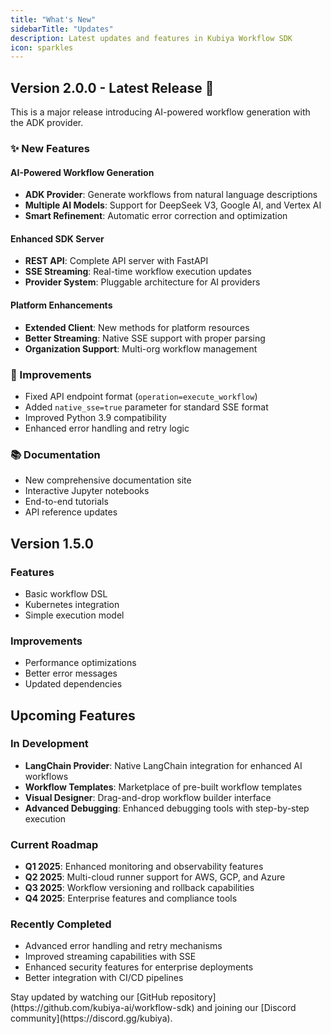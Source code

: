 ```yaml
---
title: "What's New"
sidebarTitle: "Updates"
description: Latest updates and features in Kubiya Workflow SDK
icon: sparkles
---
```


## Version 2.0.0 - Latest Release 🚀

<Note>
This is a major release introducing AI-powered workflow generation with the ADK provider.
</Note>

### ✨ New Features

#### AI-Powered Workflow Generation
- **ADK Provider**: Generate workflows from natural language descriptions
- **Multiple AI Models**: Support for DeepSeek V3, Google AI, and Vertex AI
- **Smart Refinement**: Automatic error correction and optimization

#### Enhanced SDK Server
- **REST API**: Complete API server with FastAPI
- **SSE Streaming**: Real-time workflow execution updates
- **Provider System**: Pluggable architecture for AI providers

#### Platform Enhancements
- **Extended Client**: New methods for platform resources
- **Better Streaming**: Native SSE support with proper parsing
- **Organization Support**: Multi-org workflow management

### 🔧 Improvements

- Fixed API endpoint format (`operation=execute_workflow`)
- Added `native_sse=true` parameter for standard SSE format
- Improved Python 3.9 compatibility
- Enhanced error handling and retry logic

### 📚 Documentation

- New comprehensive documentation site
- Interactive Jupyter notebooks
- End-to-end tutorials
- API reference updates

## Version 1.5.0

### Features
- Basic workflow DSL
- Kubernetes integration
- Simple execution model

### Improvements
- Performance optimizations
- Better error messages
- Updated dependencies

## Upcoming Features

### In Development
- **LangChain Provider**: Native LangChain integration for enhanced AI workflows
- **Workflow Templates**: Marketplace of pre-built workflow templates
- **Visual Designer**: Drag-and-drop workflow builder interface
- **Advanced Debugging**: Enhanced debugging tools with step-by-step execution

### Current Roadmap
- **Q1 2025**: Enhanced monitoring and observability features
- **Q2 2025**: Multi-cloud runner support for AWS, GCP, and Azure
- **Q3 2025**: Workflow versioning and rollback capabilities
- **Q4 2025**: Enterprise features and compliance tools

### Recently Completed
- Advanced error handling and retry mechanisms
- Improved streaming capabilities with SSE
- Enhanced security features for enterprise deployments
- Better integration with CI/CD pipelines

<Tip>
Stay updated by watching our [GitHub repository](https://github.com/kubiya-ai/workflow-sdk) and joining our [Discord community](https://discord.gg/kubiya).
</Tip> 